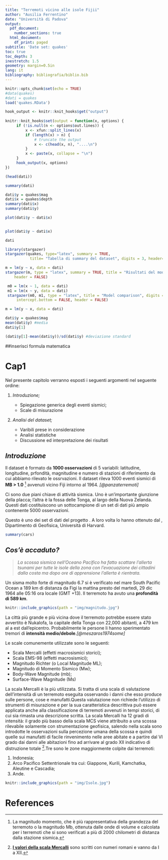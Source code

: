 ```yaml
---
title: "Terremoti vicino alle isole Fijii"
author: "Ausilia Ferrentino"
date: "Università di Padova"
output:
  pdf_document:
    number_sections: true
  html_document:
    df_print: paged
subtitle: 'Date set: quakes'
toc: true
toc_depth: 3
inestretch: 1.5
geometry: margin=0.5in
lang: it
bibliography: bibliografia/biblio.bib
---
```


```r
knitr::opts_chunk$set(echo = TRUE)
#data(quakes)
#dati = quakes
load('quakes.RData')

hook_output <- knitr::knit_hooks$get("output")
 
knitr::knit_hooks$set(output = function(x, options) {
     if (!is.null(n <- options$out.lines)) {
         x <- xfun::split_lines(x)
         if (length(x) > n) {
             # truncate the output
             x <- c(head(x, n), "....\n")
         }
         x <- paste(x, collapse = "\n")
     }
     hook_output(x, options)
})

```

```r
(head(dati))

```

```r
summary(dati)

```

```r
dati$y = quakes$mag
dati$x = quakes$depth
summary(dati$x)
summary(dati$y)

```

```r
plot(dati$y ~ dati$x)
     
```

```r
plot(dati$y ~ dati$x)

```

```r
dati
```

```r
library(stargazer)
stargazer(quakes, type="latex", summary = TRUE, 
           title= "Tabella di summary del dataset", digits = 3, header=FALSE)
```

```r
m = lm(y ~ x, data = dati)
stargazer(m, type = "latex", summary = TRUE, title = "Risultati del modello", digits = 3,
    header = FALSE)
```

```r
 m0 = lm(x ~ 1, data = dati)
 m1 = lm(x ~ y, data = dati)
 stargazer(m0, m1, type = "latex", title = "Model comparison", digits = 3, intercept.top = TRUE,
     intercept.bottom = FALSE, header = FALSE)
```

```r
m = lm(y ~ x, data = dati)
```

```r
dati$y = quakes$mag
mean(dati$y) #media
dati$y[1]
```

```r
(dati$y[1]-mean(dati$y))/sd(dati$y) #deviazione standard
```

##inserisci formula matematica

# \LARGE Cap1\normalsize

Nel presente capitolo verranno esposti i seguenti argomenti nel seguente ordine:

1.  *Introduzione;*

    -   Spiegazione generica degli eventi sismici;
    -   Scale di misurazione

2.  *Analisi del dataset;*

    -   Varibili prese in considerazione
    -   Analisi statistiche
    -   Discussione ed interpretazione dei risultati

## ***Introduzione***

Il dataset è formato da **1000 osservazioni** di 5 variabili: latitudine, longitudine, prfondità, magnitudine e numero di stazioni di riferimento da cui abbiamo rilevato le ossrvazioni. Il dataset rileva 1000 eventi sismici di **MB \> 1.0** [^1] avvenuti vicino Fiji intorno al 1964. *[@panzaterremoti]*

[^1]: La magnitudo momento, che è più rappresentativa della grandezza del terremoto o la magnitudo Mb, ottenuta dalle onde di volume e calcolata per i terremoti che si sono verificati a più di 2000 chilometri di distanza dalla stazione sismica.

Ci sono due piani chiave di attività sismica. Uno è un'importante giunzione della placca; l'altra è la fossa delle Tonga, al largo della Nuova Zelanda. Questi dati costituiscono un sottocampione di un set di dati più ampio contenente 5000 osservazioni.

Questo è uno dei set di dati del progetto \textcolor{blue}{Harvard PRIM-H}\normalcolor. A loro volta lo hanno ottenuto dal \textcolor{blue}{Dr. John Woodhouse}\normalcolor, Dipartimento di Geofisica, Università di Harvard.

```r
summary(cars)
```

## ***Cos'è accaduto?***

> *La scossa sismica nell’Oceano Pacifico ha fatto scattare l’allerta tsunami per tutte le isole della zona con l’evacuazione dei cittadini dalla costa ma dopo ore di apprensione l’allerta è rientrata.*

Un sisma molto forte di magnitudo 6.7 si è verificato nel mare South Pacific Ocean a 189 km di distanza da Figi la mattina presto del martedì, 29 dic 1964 alle 05:16 ora locale (GMT +13). Il terremoto ha avuto una **profondità di 589 km**.


```r
knitr::include_graphics(path = "img/magnitudo.jpg")
```

La città più grande e più vicina dove il terremoto potrebbe essere stato avvertito è Nukalofa, la capitale della Tonga con 22,000 abitanti, a 479 km al a est dall'epicentro. Probabilmente le persone li hanno sperimentato tremori di **intensità medio/debole**.*[@meszaros1974some]*

Le scale comunemente utilizzate sono le seguenti:

-   Scala Mercalli (effetti macrosismici storici);
-   Scala EMS-98 (effetti macrosismici);
-   Magnitudo Richter (o Local Magnitude ML);
-   Magnitudo di Momento Sismico (Mw);
-   Body-Wave Magnitude (mb);
-   Surface-Wave Magnitude (Ms)

La scala Mercalli è la più utilizzata. Si tratta di una scala di valutazione dell'intensità di un terremoto eseguita osservando i danni che esso produce sulle persone, cose e manufatti.Questa valutazione non richiede l'utilizzo di strumenti di misurazione e per la sua caratteristica descrittiva può essere applicata anche alla classificazione di terremoti avvenuti in tempi storici, di cui sia rimasta una descrizione scritta. La scala Mercalli ha 12 gradi di intensità: il grado più basso della scala MCS viene attribuito a una scossa rilevabile solamente con strumentazione geofisica, salendo nella scala sono introdotte le osservazioni sulla percezione umana della scossa e quindi quelle sui manufatti di facile rinvenimento nelle aree abitate e a partire dal VI grado dai danni alle abitazioni fino ad arrivare al grado XII indicativo di distruzione totale [^2].Tre sono le zone maggiormente colpite dai terremoti:

[^2]: [**I valori della scala Mercalli**](https://it.wikipedia.org/wiki/Scala_Mercalli) sono scritti con numeri romani e vanno da I a XII.

1.  Indonesia;
2.  Arco Pacifico Settentrionale tra cui: Giappone, Kurili, Kamchatka, Aleutine e Cascadia;
3.  Ande.
```r
knitr::include_graphics(path = "img/Isole.jpg")
```

\clearpage 

# References
